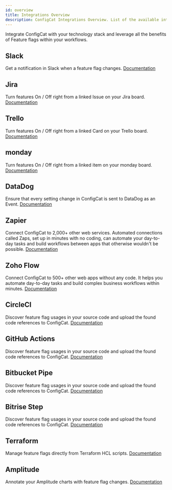 ```yaml
---
id: overview
title: Integrations Overview
description: ConfigCat Integrations Overview. List of the available integrations like Datadog, GitHub, CircleCI, Bitbucket, Bitrise, Slack, Trello, Zapier, Jira, Terraform, Amplitude
---
```


Integrate ConfigCat with your technology stack and leverage all the benefits of Feature flags within your workflows.

## Slack

Get a notification in Slack when a feature flag changes.
[Documentation](./slack.mdx)

## Jira

Turn features On / Off right from a linked Issue on your Jira board.
[Documentation](./jira.mdx)

## Trello

Turn features On / Off right from a linked Card on your Trello board.
[Documentation](./trello.mdx)

## monday

Turn features On / Off right from a linked item on your monday board.
[Documentation](./monday.mdx)

## DataDog

Ensure that every setting change in ConfigCat is sent to DataDog as an Event.
[Documentation](./datadog.mdx)

## Zapier

Connect ConfigCat to 2,000+ other web services. Automated connections called Zaps, set up in minutes with no coding, can automate your day-to-day tasks and build workflows between apps that otherwise wouldn't be possible.
[Documentation](./zapier.mdx)

## Zoho Flow

Connect ConfigCat to 500+ other web apps without any code. It helps you automate day-to-day tasks and build complex business workflows within minutes.
[Documentation](./zoho-flow.mdx)

## CircleCI

Discover feature flag usages in your source code and upload the found code references to ConfigCat.
[Documentation](./circleci.mdx)

## GitHub Actions

Discover feature flag usages in your source code and upload the found code references to ConfigCat.
[Documentation](./github.mdx)

## Bitbucket Pipe

Discover feature flag usages in your source code and upload the found code references to ConfigCat.
[Documentation](./bitbucket.mdx)

## Bitrise Step

Discover feature flag usages in your source code and upload the found code references to ConfigCat.
[Documentation](./bitrise.mdx)

## Terraform

Manage feature flags directly from Terraform HCL scripts.
[Documentation](./terraform.mdx)

## Amplitude

Annotate your Amplitude charts with feature flag changes.
[Documentation](./amplitude.mdx)
